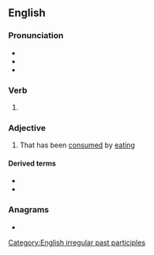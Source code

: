 ==English==

===Pronunciation===
* {{IPA|/ˈiːt(ə)n/|[ˈiːʔn]|lang=en}}
* {{audio|en-us-eaten.ogg|Audio (US)|lang=en}}
* {{rhymes|iːtən|lang=en}}

===Verb===
{{head|en|past participle}}

# {{inflection of|eat||past|part|lang=en}}

===Adjective===
{{en-adj}}

# {{lb|en|especially in combination}} That has been [[consumed]] by [[eating]]

====Derived terms====
* {{l|en|half-eaten}}
* {{l|en|uneaten}}

===Anagrams===
* {{anagrams|en|a=aeent|atene|enate}}

[[Category:English irregular past participles]]